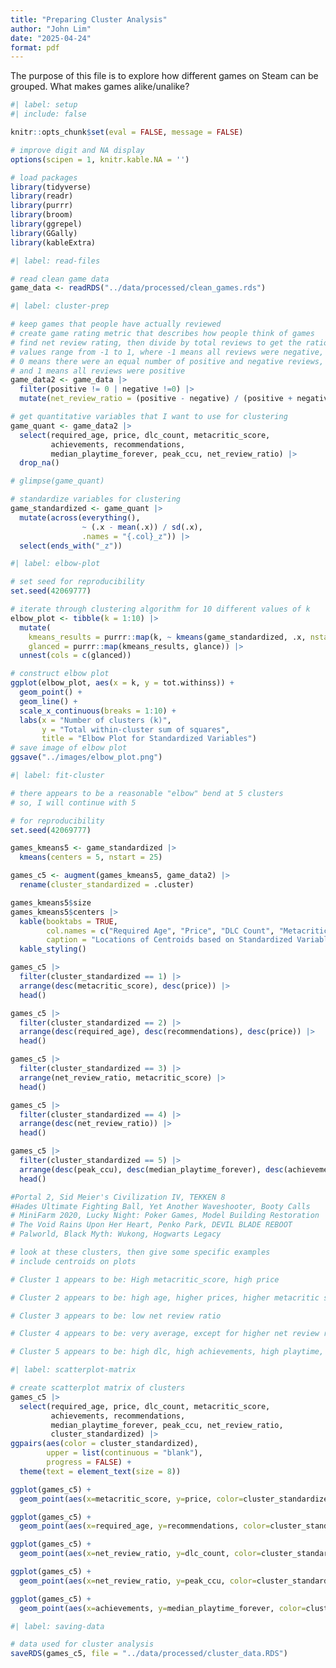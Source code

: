 ```yaml
---
title: "Preparing Cluster Analysis"
author: "John Lim"
date: "2025-04-24"
format: pdf
---
```


The purpose of this file is to explore how different games on Steam can be grouped. What makes games alike/unalike?

```r
#| label: setup
#| include: false

knitr::opts_chunk$set(eval = FALSE, message = FALSE)

# improve digit and NA display 
options(scipen = 1, knitr.kable.NA = '')

# load packages
library(tidyverse)
library(readr)
library(purrr)
library(broom)
library(ggrepel)
library(GGally)
library(kableExtra)
```

```r
#| label: read-files

# read clean game data 
game_data <- readRDS("../data/processed/clean_games.rds")

```

```r
#| label: cluster-prep

# keep games that people have actually reviewed
# create game rating metric that describes how people think of games
# find net review rating, then divide by total reviews to get the ratio
# values range from -1 to 1, where -1 means all reviews were negative,
# 0 means there were an equal number of positive and negative reviews,
# and 1 means all reviews were positive
game_data2 <- game_data |>
  filter(positive != 0 | negative !=0) |>
  mutate(net_review_ratio = (positive - negative) / (positive + negative))

# get quantitative variables that I want to use for clustering
game_quant <- game_data2 |>
  select(required_age, price, dlc_count, metacritic_score,
         achievements, recommendations,
         median_playtime_forever, peak_ccu, net_review_ratio) |>
  drop_na()

# glimpse(game_quant)

# standardize variables for clustering
game_standardized <- game_quant |>
  mutate(across(everything(),
                ~ (.x - mean(.x)) / sd(.x),
                .names = "{.col}_z")) |>
  select(ends_with("_z"))

```

```r
#| label: elbow-plot

# set seed for reproducibility
set.seed(42069777)

# iterate through clustering algorithm for 10 different values of k
elbow_plot <- tibble(k = 1:10) |>
  mutate(
    kmeans_results = purrr::map(k, ~ kmeans(game_standardized, .x, nstart=25)),
    glanced = purrr::map(kmeans_results, glance)) |>
  unnest(cols = c(glanced))

# construct elbow plot
ggplot(elbow_plot, aes(x = k, y = tot.withinss)) +
  geom_point() + 
  geom_line() +
  scale_x_continuous(breaks = 1:10) +
  labs(x = "Number of clusters (k)", 
       y = "Total within-cluster sum of squares",
       title = "Elbow Plot for Standardized Variables")
# save image of elbow plot
ggsave("../images/elbow_plot.png")
```

```r
#| label: fit-cluster

# there appears to be a reasonable "elbow" bend at 5 clusters
# so, I will continue with 5

# for reproducibility
set.seed(42069777)

games_kmeans5 <- game_standardized |>
  kmeans(centers = 5, nstart = 25)

games_c5 <- augment(games_kmeans5, game_data2) |>
  rename(cluster_standardized = .cluster)

games_kmeans5$size
games_kmeans5$centers |>
  kable(booktabs = TRUE,
        col.names = c("Required Age", "Price", "DLC Count", "Metacritic Score", "Achievements", "Recommendations", "Median Playtime Forever", "Peak CCU", "Net Review Ratio"),
        caption = "Locations of Centroids based on Standardized Variables") |>
  kable_styling()

games_c5 |>
  filter(cluster_standardized == 1) |>
  arrange(desc(metacritic_score), desc(price)) |>
  head()

games_c5 |>
  filter(cluster_standardized == 2) |>
  arrange(desc(required_age), desc(recommendations), desc(price)) |>
  head()

games_c5 |>
  filter(cluster_standardized == 3) |>
  arrange(net_review_ratio, metacritic_score) |>
  head()

games_c5 |>
  filter(cluster_standardized == 4) |>
  arrange(desc(net_review_ratio)) |>
  head()

games_c5 |>
  filter(cluster_standardized == 5) |>
  arrange(desc(peak_ccu), desc(median_playtime_forever), desc(achievements), desc(price)) |>
  head()

#Portal 2, Sid Meier's Civilization IV, TEKKEN 8
#Hades Ultimate Fighting Ball, Yet Another Waveshooter, Booty Calls
# MiniFarm 2020, Lucky Night: Poker Games, Model Building Restoration
# The Void Rains Upon Her Heart, Penko Park, DEVIL BLADE REBOOT
# Palworld, Black Myth: Wukong, Hogwarts Legacy

# look at these clusters, then give some specific examples
# include centroids on plots

# Cluster 1 appears to be: High metacritic_score, high price

# Cluster 2 appears to be: high age, higher prices, higher metacritic scores (not as high as c1), high recommendations

# Cluster 3 appears to be: low net review ratio

# Cluster 4 appears to be: very average, except for higher net review ratio z

# Cluster 5 appears to be: high dlc, high achievements, high playtime, high ccu

```

```r
#| label: scatterplot-matrix

# create scatterplot matrix of clusters
games_c5 |>
  select(required_age, price, dlc_count, metacritic_score,
         achievements, recommendations,
         median_playtime_forever, peak_ccu, net_review_ratio, 
         cluster_standardized) |>
ggpairs(aes(color = cluster_standardized),
        upper = list(continuous = "blank"), 
        progress = FALSE) +
  theme(text = element_text(size = 8))

ggplot(games_c5) +
  geom_point(aes(x=metacritic_score, y=price, color=cluster_standardized))

ggplot(games_c5) +
  geom_point(aes(x=required_age, y=recommendations, color=cluster_standardized))

ggplot(games_c5) +
  geom_point(aes(x=net_review_ratio, y=dlc_count, color=cluster_standardized))

ggplot(games_c5) +
  geom_point(aes(x=net_review_ratio, y=peak_ccu, color=cluster_standardized))

ggplot(games_c5) +
  geom_point(aes(x=achievements, y=median_playtime_forever, color=cluster_standardized))
```



```r
#| label: saving-data

# data used for cluster analysis
saveRDS(games_c5, file = "../data/processed/cluster_data.RDS")

```


